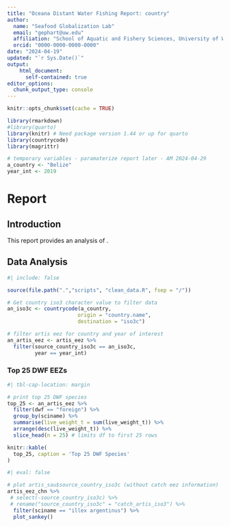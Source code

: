```yaml
---
title: "Oceana Distant Water Fishing Report: country"
author: 
  name: "Seafood Globalization Lab"
  email: "gephart@uw.edu"
  affiliation: "School of Aquatic and Fishery Sciences, University of Washington"
  orcid: "0000-0000-0000-0000"
date: "2024-04-19"
updated: "`r Sys.Date()`"
output:
    html_document: 
      self-contained: true
editor_options: 
  chunk_output_type: console
---
```


```r

knitr::opts_chunk$set(cache = TRUE)

library(rmarkdown)
#library(quarto)
library(knitr) # Need package version 1.44 or up for quarto
library(countrycode)
library(magrittr)

# temporary variables - paramaterize report later - AM 2024-04-29
a_country <- "Belize"
year_int <- 2019

```


# Report

## Introduction

This report provides an analysis of .

## Data Analysis

```r
#| include: false

source(file.path(".","scripts", "clean_data.R", fsep = "/"))
```


```r
# Get country iso3 character value to filter data
an_iso3c <- countrycode(a_country,
                       origin = "country.name",
                       destination = "iso3c")

# filter artis eez for country and year of interest
an_artis_eez <- artis_eez %>% 
  filter(source_country_iso3c == an_iso3c,
         year == year_int)

```

### Top 25 DWF EEZs
```r
#| tbl-cap-location: margin

# print top 25 DWF species
top_25 <- an_artis_eez %>% 
  filter(dwf == "foreign") %>%
  group_by(sciname) %>%
  summarise(live_weight_t = sum(live_weight_t)) %>%
  arrange(desc(live_weight_t)) %>%
  slice_head(n = 25) # limits df to first 25 rows

knitr::kable(
  top_25, caption = 'Top 25 DWF Species'
)
```

```r
#| eval: false

# plot artis_sau$source_country_iso3c (without catch eez information)
artis_eez_chn %>%
 # select(-source_country_iso3c) %>%
 # rename("source_country_iso3c" = "catch_artis_iso3") %>%
  filter(sciname == "illex argentinus") %>%
  plot_sankey()
```





